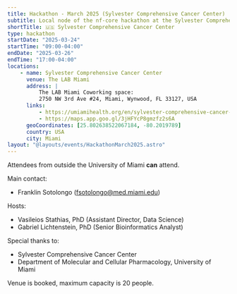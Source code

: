 ```yaml
---
title: Hackathon - March 2025 (Sylvester Comprehensive Cancer Center)
subtitle: Local node of the nf-core hackathon at the Sylvester Comprehensive Cancer Center
shortTitle: 🇺🇸 Sylvester Comprehensive Cancer Center
type: hackathon
startDate: "2025-03-24"
startTime: "09:00-04:00"
endDate: "2025-03-26"
endTime: "17:00-04:00"
locations:
    - name: Sylvester Comprehensive Cancer Center
      venue: The LAB Miami
      address: |
          The LAB Miami Coworking space:
          2750 NW 3rd Ave #24, Miami, Wynwood, FL 33127, USA
      links:
          - https://umiamihealth.org/en/sylvester-comprehensive-cancer-center
          - https://maps.app.goo.gl/3jHFYcP8gmzfz2s6A
      geoCoordinates: [25.802638522067184, -80.2019789]
      country: USA
      city: Miami
layout: "@layouts/events/HackathonMarch2025.astro"
---
```


Attendees from outside the University of Miami **can** attend.

Main contact:

-   Franklin Sotolongo ([fsotolongo@med.miami.edu](mailto:fsotolongo@med.miami.edu))

Hosts:

-   Vasileios Stathias, PhD (Assistant Director, Data Science)
-   Gabriel Lichtenstein, PhD (Senior Bioinformatics Analyst)

Special thanks to:

-   Sylvester Comprehensive Cancer Center
-   Department of Molecular and Cellular Pharmacology, University of Miami

Venue is booked, maximum capacity is 20 people.
